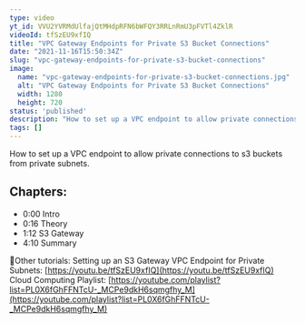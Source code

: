 ```yaml
---
type: video
yt_id: VVU2YVRMdUlfajQtMHdpRFN6bWFQY3RRLnRmU3pFVTl4ZklR
videoId: tfSzEU9xfIQ
title: "VPC Gateway Endpoints for Private S3 Bucket Connections"
date: "2021-11-16T15:50:34Z"
slug: "vpc-gateway-endpoints-for-private-s3-bucket-connections"
image: 
  name: "vpc-gateway-endpoints-for-private-s3-bucket-connections.jpg"
  alt: "VPC Gateway Endpoints for Private S3 Bucket Connections"
  width: 1280
  height: 720
status: 'published'
description: "How to set up a VPC endpoint to allow private connections to s3 buckets from private subnets."
tags: []
---
```


How to set up a VPC endpoint to allow private connections to s3 buckets from private subnets.

## Chapters:

* 0:00​ Intro
* 0:16 Theory
* 1:12 S3 Gateway
* 4:10 Summary

🔗Other tutorials:
Setting up an S3 Gateway VPC Endpoint for Private Subnets: [https://youtu.be/tfSzEU9xfIQ](https://youtu.be/tfSzEU9xfIQ)
Cloud Computing Playlist: [https://youtube.com/playlist?list=PL0X6fGhFFNTcU-_MCPe9dkH6sqmgfhy_M](https://youtube.com/playlist?list=PL0X6fGhFFNTcU-_MCPe9dkH6sqmgfhy_M)



